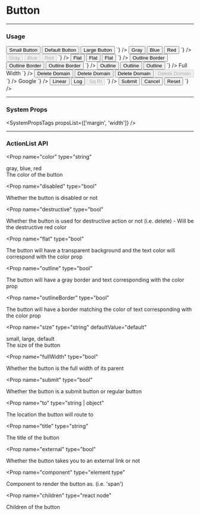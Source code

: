 
# Button

---

### Usage

<LiveCode>
  <LiveCode.Content 
    title="Sizes" 
    code={`
      <Inline>
        <Button size="small">
          Small Button
        </Button>
        <Button size="default">
          Default Button
        </Button>
        <Button size="large">
          Large Button
        </Button>
      </Inline>
    `}
  />
  <LiveCode.Content 
    title="Colors" 
    code={`
      <Inline>
        <Button>
          Gray
        </Button>
        <Button color="blue">
          Blue
        </Button>
        <Button color="red">
          Red
        </Button>
      </Inline>
    `}
  />
  <LiveCode.Content 
    title="Disabled" 
    code={`
      <Inline>
        <Button disabled>
          Gray
        </Button>
        <Button disabled color="blue">
          Blue
        </Button>
        <Button disabled color="red">
          Red
        </Button>
      </Inline>
    `}
  />
  <LiveCode.Content 
    title="Flat" 
    code={`
      <Inline>
        <Button flat>
          Flat
        </Button>
        <Button flat color="blue">
          Flat
        </Button>
        <Button flat color="red">
          Flat
        </Button>
      </Inline>
    `}
  />
  <LiveCode.Content 
    title="Outline Border" 
    code={`
      <Inline>
        <Button outlineBorder>
          Outline Border
        </Button>
        <Button outlineBorder color="blue">
          Outline Border
        </Button>
        <Button outlineBorder color="red">
          Outline Border
        </Button>
      </Inline>
    `}
  />
  <LiveCode.Content 
    title="Outline" 
    code={`
      <Inline>
        <Button outline>
          Outline
        </Button>
        <Button outline color="blue">
          Outline
        </Button>
        <Button outline color="red">
          Outline
        </Button>
      </Inline>
    `}
  />
  <LiveCode.Content 
    title="Full Width" 
    code={`
      <Button fullWidth color="blue">Full Width</Button>
    `}
  />
  <LiveCode.Content 
    title="Destructive" 
    code={`
      <Inline>
        <Button destructive size="small">
          Delete Domain
        </Button>
        <Button destructive size="default">
          Delete Domain
        </Button>
        <Button destructive size="large">
          Delete Domain
        </Button>
        <Button destructive disabled>
          Delete Domain
        </Button>
      </Inline>
    `}
  />
  <LiveCode.Content
    title="External"
    code={`
      <Button external to="https://google.com">
        Google
      </Button>
    `}
  />
  <LiveCode.Content
    title="Group"
    code={`
      <Button.Group>
        <Button size="default">
          Linear
        </Button>
        <Button
          outlineBorder
          size="default"
        >
          Log
        </Button>
        <Button
          disabled
          outlineBorder
          size="default"
        >
          Sq Rt
        </Button>
      </Button.Group>
    `}
  />
  <LiveCode.Content
    title="System Props"
    code={`
      <Inline>
        <Button
          color="blue"
          mb="200"
          mr="200"
          paddingLeft={800}
          size="default"
        >
          Submit
        </Button>
        <Button
          mb="200"
          mr="200"
          outlineBorder
          size="default"
        >
          Cancel
        </Button>
        <Button
          flat
          mb="200"
          size="default"
        >
          Reset
        </Button>
      </Inline>
    `}
  />
</LiveCode>

---

### System Props

<SystemPropsTags propsList={['margin', 'width']} />

---

### ActionList API
<Prop
  name="color"
  type="string"
> 
  gray, blue, red <br /> The color of the button
</Prop>

<Prop
  name="disabled"
  type="bool"
>
  Whether the button is disabled or not
</Prop>

<Prop
  name="destructive"
  type="bool"
>
  Whether the button is used for destructive action or not (i.e. delete) - Will be the destructive red color
</Prop>

<Prop
  name="flat"
  type="bool"
>
  The button will have a transparent background and the text color will correspond with the color prop
</Prop>

<Prop
  name="outline"
  type="bool"
>
  The button will have a gray border and text corresponding with the color prop
</Prop>

<Prop
  name="outlineBorder"
  type="bool"
>
  The button will have a border matching the color of text corresponding with the color prop
</Prop>

<Prop
  name="size"
  type="string"
  defaultValue="default"
>
  small, large, default <br />
  The size of the button
</Prop>

<Prop
  name="fullWidth"
  type="bool"
>
  Whether the button is the full width of its parent
</Prop>

<Prop
  name="submit"
  type="bool"
>
  Whether the button is a submit button or regular button
</Prop>

<Prop
  name="to"
  type="string | object"
>
  The location the button will route to
</Prop>

<Prop
  name="title"
  type="string"
>
  The title of the button
</Prop>

<Prop
  name="external"
  type="bool"
>
  Whether the button takes you to an external link or not
</Prop>

<Prop
  name="component"
  type="element type"
>
  Component to render the button as. (i.e. 'span')
</Prop>

<Prop
  name="children"
  type="react node"
>
  Children of the button
</Prop>

